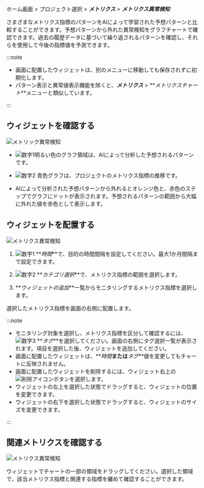 ホーム画面 > プロジェクト選択 > **_メトリクス_** > **_メトリクス異常検知_**

さまざまなメトリクス指標のパターンをAIによって学習された予想パターンと比較することができます。予想パターンから外れた異常検知をグラフチャートで確認できます。過去の履歴データに基づいて繰り返されるパターンを確認し、それらを使用して今後の指標値を予測できます。

:::note

-   画面に配置したウィジェットは、別のメニューに移動しても保存されずに初期化します。
-   パターン表示と異常値表示機能を除くと、**_メトリクス_** > **_メトリクスチャート_**メニューと類似しています。

:::

## ウィジェットを確認する

![メトリック異常検知](/img/metrics-detect-abnormal2.png)

-   ![数字1](/img/number-01.png)明るい色のグラフ領域は、AIによって分析した予想されるパターンです。 

-   ![数字2](/img/number-02.png) <span class='normal'>青色</span>グラフは、プロジェクトのメトリクス指標の推移です。

-   AIによって分析された予想パターンから外れると<span class='slow'>オレンジ色と</span>、<span class='vslow'>赤色</span>のステップでグラフにドットが表示されます。予想されるパターンの範囲から大幅に外れた値を<span class='vslow'>赤色</span>として表示します。

## ウィジェットを配置する

![メトリクス異常検知](/img/metrics-detect-abnormal-set-widget2.png)

1.  ![数字1](/img/number-01.png) **_時間_**で、目的の時間間隔を設定してください。最大1か月間隔まで設定できます。

2.  ![数字2](/img/number-02.png) **_カテゴリ選択_**で、メトリクス指標の範囲を選択します。

3.  **_ウィジェットの追加_**一覧からモニタリングするメトリクス指標を選択します。

選択したメトリクス指標を画面の右側に配置します。

:::note

-   モニタリング対象を選択し、メトリクス指標を区分して確認するには、![数字3](/img/number-03.png) **_タグ_**を選択してください。画面の右側にタグ選択一覧が表示されます。項目を選択した後、ウィジェットを追加してください。
-   画面に配置したウィジェットは、**_時間_**または**_タグ_**値を変更してもチャートに反映されません。
-   画面に配置したウィジェットを削除するには、ウィジェット右上の![削除アイコン](/img/ico-remove.svg)ボタンを選択します。
-   ウィジェットの左上を選択した状態でドラッグすると、ウィジェットの位置を変更できます。
-   ウィジェットの右下を選択した状態でドラッグすると、ウィジェットのサイズを変更できます。

:::

## 関連メトリクスを確認する

![メトリクス異常検知](/img/metrics-detect-anormal-details2.png)

ウィジェットでチャートの一部の領域をドラッグしてください。選択した領域で、該当メトリクス指標と関連する指標を纏めて確認することができます。
